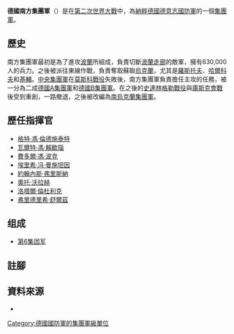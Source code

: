 {{noteTA
|G1=Military
|G2=地名
}}
{{Infobox military unit
| unit_name = 南方集團軍
| abbreviation =
| image =  Bundesarchiv_Bild_183-B24543,_Hauptquartier_Heeresgruppe_Süd,_Lagebesprechung.jpg
| image_size =  300px
| caption =  1942年6月1日，希特勒在[[波爾塔瓦|波爾塔瓦]]的南方集團軍司令部舉行軍事會議，出席者包括集團軍司令波克（最右者）、[[艾貝哈德·馮·馬肯森|艾貝哈德·馮·馬肯森]]騎兵上將、[[弗里德里希·包路斯|弗里德里希·包路斯]]裝甲兵上將和[[馬克西米連·馮·魏克斯|馬克西米連·馮·魏克斯]]大將
| dates =
| country = {{flagcountry|Nazi Germany}}
| branch = [[德國國防軍|德國國防軍]][[納粹德國陸軍|陸軍]]
| type =[[集團軍|集團軍]]
| role =
| size =1941年6月22日：1,013,000人{{cfn|Askey|y=2018|p=79}}
| battles = 
{{tree list}}
*[[第二次世界大战|第二次世界大战]]
**[[波蘭戰役|波蘭戰役]]
**[[巴巴羅薩行動|巴巴羅薩行動]]
**[[藍色方案|藍色方案]]
{{tree list/end}}
|notable_commanders = [[格特·馮·倫德施泰特|格特·馮·倫德施泰特]]<br>[[埃里希·冯·曼施坦因|埃里希·冯·曼施坦因]]<br>[[费多尔·冯·博克|费多尔·冯·博克]]
|identification_symbol=
|identification_symbol_label=
|identification_symbol_2=
|identification_symbol_2_label=
}}

'''德國南方集團軍'''（{{lang-de|'''Heeresgruppe Süd'''}}）是在[[第二次世界大戰|第二次世界大戰]]中，為[[納粹德國|納粹德國]][[德意志國防軍|德意志國防軍]]的一個[[集團軍|集團軍]]。

==歷史==
南方集團軍最初是為了進攻[[波蘭|波蘭]]所組成，負責切斷[[波蘭走廊|波蘭走廊]]的敵軍，擁有630,000人的兵力。之後被派往東線作戰，負責奪取蘇聯[[烏克蘭|烏克蘭]]，尤其是[[羅斯托夫|羅斯托夫]]、[[哈爾科夫|哈爾科夫]]和[[基輔|基輔]]。[[中央集團軍|中央集團軍]]在[[莫斯科戰役|莫斯科戰役]]失敗後，南方集團軍負責擔任主攻的任務，被一分為二成[[德國A集團軍|德國A集團軍]]和[[德國B集團軍|德國B集團軍]]。在之後的[[史達林格勒戰役|史達林格勒戰役]]與[[庫斯克會戰|庫斯克會戰]]後受到重創，一路撤退，之後被改編為[[南烏克蘭集團軍|南烏克蘭集團軍]]。

==歷任指揮官==
*[[格特·馮·倫德施泰特|格特·馮·倫德施泰特]]
*[[瓦爾特·馮·賴歇瑙|瓦爾特·馮·賴歇瑙]]
*[[費多爾·馮·波克|費多爾·馮·波克]]
*[[埃里希·冯·曼施坦因|埃里希·冯·曼施坦因]]
*[[約翰內斯·弗里斯納|約翰內斯·弗里斯納]]
*[[奧托·沃拉赫|奧托·沃拉赫]]
*[[洛塔爾·倫杜利克|洛塔爾·倫杜利克]]
*[[弗里德里希·舒爾茲|弗里德里希·舒爾茲]]

==组成==
*[[第6集团军_(德国国防军)|第6集团军]]
==註腳==
{{reflist}}
==資料來源==
*{{cite book|last=Askey|first=Nigel|title=Operation Barbarossa: the Complete Organisational and Statistical Analysis, and Military Simulation Volume IIB|date=2018-04-25|publisher=Lulu.com|isbn=978-1-312-41326-9}}
{{二战中德国的集团军群}}
[[Category:德國國防軍的集團軍級單位|Category:德國國防軍的集團軍級單位]]